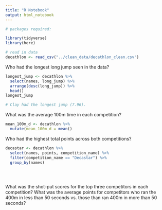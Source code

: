 ```yaml
---
title: "R Notebook"
output: html_notebook
---
```


```r

# packages required:

library(tidyverse)
library(here)

```


```r
# read in data
decathlon <- read_csv("../clean_data/decathlon_clean.csv")
```

Who had the longest long jump seen in the data?

```r
longest_jump <- decathlon %>% 
  select(names, long_jump) %>% 
  arrange(desc(long_jump)) %>% 
  head()
longest_jump

# Clay had the longest jump (7.96).
```

What was the average 100m time in each competition?
```r
mean_100m_d <- decathlon %>% 
  mutate(mean_100m_d = mean()
```



Who had the highest total points across both competitions?

```r
decastar <- decathlon %>%
  select(names, points, competition_name) %>% 
  filter(competition_name == "Decastar") %>%
  group_by(names)
  
  
  
```

What was the shot-put scores for the top three competitors in each competition?
What was the average points for competitors who ran the 400m in less than 50 seconds vs. those than ran 400m in more than 50 seconds?